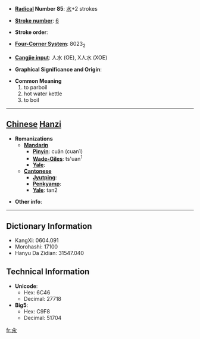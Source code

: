 * '''[[Wiktionary:Chinese radical index| Radical]] Number 85''': [[Wiktionary:Chinese radical index 水|水]]+2 strokes

* '''[[Wiktionary:Chinese total strokes index|Stroke number]]''': [[Wiktionary:Chinese total strokes index 6|6]]

* '''Stroke order''': 

* '''[[Wiktionary:Chinese four corner index|Four-Corner System]]''': 8023<sub>2</sub>

* '''[[Wiktionary:Chinese Cangjie index|Cangjie input]]''': 人水 (OE), X人水 (XOE)

* '''Graphical Significance and Origin''': 

* '''Common Meaning'''
*#to parboil
*# hot water kettle
*# to boil


----

== [[Chinese]] [[Hanzi]] ==

* '''Romanizations'''
** '''[[Mandarin]]'''
*** '''[[Pinyin]]''': cuān (cuan1)
*** '''[[Wade-Giles]]''': ts'uan<sup>1</sup>
*** '''[[Yale]]''': 
** '''[[Cantonese]]'''
*** '''[[Jyutping]]''':
*** '''[[Penkyamp]]''': 
*** '''[[Yale]]''': tan2

* '''Other info''': 

----

== Dictionary Information ==

* KangXi: 0604.091
* Morohashi: 17100
* Hanyu Da Zidian: 31547.040

== Technical Information ==

* '''Unicode''':
** Hex: 6C46
** Decimal: 27718
* '''Big5''':
** Hex: C9F8
** Decimal: 51704

[[fr:汆]]